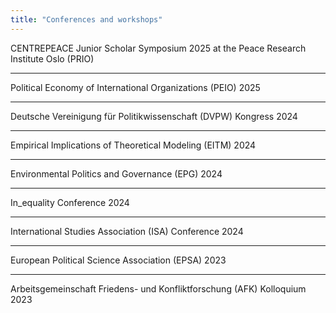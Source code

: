 ---
title: "Conferences and workshops"
---

CENTREPEACE Junior Scholar Symposium 2025 at the Peace Research Institute Oslo (PRIO)

----

Political Economy of International Organizations (PEIO) 2025

----

Deutsche Vereinigung für Politikwissenschaft (DVPW) Kongress 2024

----

Empirical Implications of Theoretical Modeling (EITM) 2024

----

Environmental Politics and Governance (EPG) 2024

----

In_equality Conference 2024

----

International Studies Association (ISA) Conference 2024

----

European Political Science Association (EPSA) 2023

----

Arbeitsgemeinschaft Friedens- und Konfliktforschung (AFK) Kolloquium 2023

